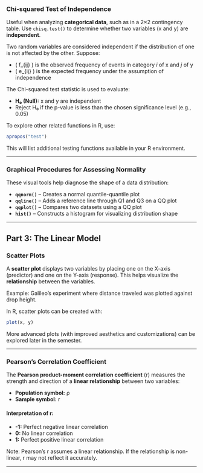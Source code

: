  

### Chi-squared Test of Independence

Useful when analyzing **categorical data**, such as in a 2×2 contingency table. Use `chisq.test()` to determine whether two variables (x and y) are **independent**.

Two random variables are considered independent if the distribution of one is not affected by the other. Suppose:

- \( f_{ij} \) is the observed frequency of events in category *i* of x and *j* of y
- \( e_{ij} \) is the expected frequency under the assumption of independence

The Chi-squared test statistic is used to evaluate:

- **H₀ (Null):** x and y are independent  
- Reject H₀ if the p-value is less than the chosen significance level (e.g., 0.05)

To explore other related functions in R, use:

```r
apropos("test")
```

This will list additional testing functions available in your R environment.

---

### Graphical Procedures for Assessing Normality

These visual tools help diagnose the shape of a data distribution:

- **`qqnorm()`** – Creates a normal quantile-quantile plot  
- **`qqline()`** – Adds a reference line through Q1 and Q3 on a QQ plot  
- **`qqplot()`** – Compares two datasets using a QQ plot  
- **`hist()`** – Constructs a histogram for visualizing distribution shape

---

## Part 3: The Linear Model

### Scatter Plots

A **scatter plot** displays two variables by placing one on the X-axis (predictor) and one on the Y-axis (response). This helps visualize the **relationship** between the variables.

Example: Galileo’s experiment where distance traveled was plotted against drop height.

In R, scatter plots can be created with:

```r
plot(x, y)
```

More advanced plots (with improved aesthetics and customizations) can be explored later in the semester.

---

### Pearson’s Correlation Coefficient

The **Pearson product-moment correlation coefficient** (r) measures the strength and direction of a **linear relationship** between two variables:

- **Population symbol:** ρ  
- **Sample symbol:** r  

#### Interpretation of r:
- **-1:** Perfect negative linear correlation  
- **0:** No linear correlation  
- **1:** Perfect positive linear correlation  

Note: Pearson's r assumes a linear relationship. If the relationship is non-linear, r may not reflect it accurately.

---